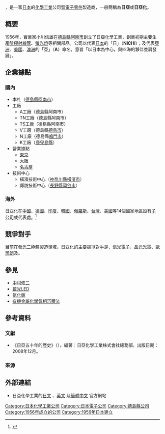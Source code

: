 {{Infobox company
| name               = 日亞化學工業
| name_en            = Nichia Corporation
| logo               = Nichia Logo.svg
| logo_size          = 250px
| logo_caption       = 
| image              = 
| image_size         = 
| image_caption      = 
| type               = [[株式會社|株式會社]]
| native_name        = 日亜化学工業
| native_name_lang   = ja
| other_name         = 
| traded_as          = 非上市
| fate               = 
| predecessor        = 
| successor          = 
| foundation         = {{Start date|1956|12|}}
| defunct            = 
| location           = {{JPN}}[[德島縣|德島縣]]<br>[[阿南市|阿南市]]上中町岡491番地
| locations          = 
| area_served        = 
| founder            = 小川信雄
| key_people         = 小川裕義
| industry           = {{unbulleted list|[[化學工業|化學工業]]|[[電子工業|電子工業]]}}
| products           = {{unbulleted list|[[發光二極體|發光二極體]]|[[雷射二極體|雷射二極體]]|[[精緻化學|精緻化學品]]|[[電池|電池]]、[[薄膜|薄膜]]及[[磁性|磁性]][[材料|材料]]}}
| services           = 
| revenue            = 
| operating_income   = 
| net_income         = 
| aum                = <!-- 僅適用於金融服務類公司。 -->
| assets             = 
| equity             = 
| owner              = 
| num_employees      = 
| parent             = 
| divisions          = 
| subsidy            = 
| homepage           = {{Official|nichia.co.jp}}
| zip_code           = 
| telephone_no       = 
| slogan             = 
| capital            = 
| market_value       = 
| P/E_ratio          = 
| earnings_per_share = 
| net_asset_value    = 
| accounting_period  = 
| major_shareholder  = 
| footnotes          = 
}}

{{nihongo|'''日亞化學工業株式會社'''|日亜化学工業株式会社|Nichia Kagaku Kōgyō Kabushiki-gaisha}}，是一家[[日本|日本]]的[[化學工業|化學工業]]公司暨[[電子零件|電子零件]]製造商，一般簡稱為'''日亞'''或'''日亞化'''。

==概要==
1956年，實業家小川信雄在[[德島縣|德島縣]][[阿南市|阿南市]]創立了日亞化學工業，創業初期主要生產[[陰極射線管|陰極射線管]]、[[螢光燈|螢光燈]]等相關部品。公司以代表[[日本|日本]]的「日」（'''NICHI'''）；及代表[[亞洲|亞洲]]、[[美國|美國]]、[[澳洲|澳洲]]的「亞」（'''A'''）命名，意旨「以日本為中心，與四海的夥伴並肩發展」。

==企業據點==
===國內===
*本社（[[德島縣|德島縣]][[阿南市|阿南市]]）
*工廠
**A工廠（德島縣阿南市）
**TN工廠（德島縣阿南市）
**TS工廠（德島縣阿南市）
**V工廠（德島縣[[德島市|德島市]]）
**N工廠（德島縣[[鳴門市|鳴門市]]）
**K工廠（[[鹿兒島縣|鹿兒島縣]]）
*營業據點
**[[東京|東京]]
**[[大阪市|大阪]]
**[[名古屋|名古屋]]
*技術中心
**橫濱技術中心（[[神奈川縣|神奈川縣]][[橫濱市|橫濱市]]）
**諏訪技術中心（[[長野縣|長野縣]][[岡谷市|岡谷市]]）
===海外===
日亞化在[[中華人民共和國|中國]]、[[德國|德國]]、[[印度|印度]]、[[韓國|韓國]]、[[俄羅斯|俄羅斯]]、[[台灣|台灣]]、[[美國|美國]]等14個國家地區設有[[子公司|子公司]]或代表處。<ref>{{cite web|url=http://www.nichia.co.jp/jp/about_nichia/locations.html|title=国内外拠点|accessdate=2016-06-24|publisher=日亞化|archive-date=2020-09-20|archive-url=https://web.archive.org/web/20200920021633/https://www.nichia.co.jp/jp/about_nichia/locations.html|dead-url=no}}</ref>

==競爭對手==
目前在[[發光二極體|發光二極體]]製造領域，日亞化的主要競爭對手是{{tsl|en|Seoul Semiconductor|首爾半導體}}、[[億光電子|億光電子]]、[[晶元光電|晶元光電]]、[[歐司朗|歐司朗]]及{{tsl|en|Cree Inc.|科銳}}。

==參見==
*[[中村修二|中村修二]]
*[[藍光LED|藍光LED]]
*[[氮化鎵|氮化鎵]]
*[[有機金屬化學氣相沉積法|有機金屬化學氣相沉積法]]

==參考資料==
===文獻===
*《日亞五十年的歷史》（{{lang-ja|日亜50年のあゆみ}}），編著：日亞化學工業株式會社總務部，出版日期：2008年12月。
===來源===
{{reflist}}

==外部連結==
*日亞化學工業的[http://www.nichia.co.jp/jp/about_nichia/index.html 日文] {{Wayback|url=http://www.nichia.co.jp/jp/about_nichia/index.html |date=20210126053458 }}、[http://www.nichia.co.jp/en/about_nichia/index.html 英文] {{Wayback|url=http://www.nichia.co.jp/en/about_nichia/index.html |date=20210324154033 }}及[http://www.nichia.co.jp/cn/about_nichia/index.html 簡體中文] {{Wayback|url=http://www.nichia.co.jp/cn/about_nichia/index.html |date=20201203230522 }}官方網站

{{Authority control}}
[[Category:日本化學工業公司|Category:日本化學工業公司]]
[[Category:日本電子公司|Category:日本電子公司]]
[[Category:德島縣公司|Category:德島縣公司]]
[[Category:1956年成立的公司|Category:1956年成立的公司]]
[[Category:1956年日本建立|Category:1956年日本建立]]